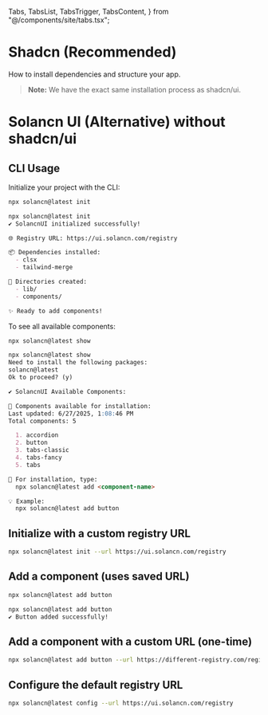   Tabs,
  TabsList,
  TabsTrigger,
  TabsContent,
} from "@/components/site/tabs.tsx";

# Shadcn (Recommended)

How to install dependencies and structure your app.

> **Note:** We have the exact same installation process as shadcn/ui.

<Install />


# Solancn UI (Alternative) without shadcn/ui

## CLI Usage

Initialize your project with the CLI:

```bash
npx solancn@latest init
```
```md
npx solancn@latest init
✔ SolancnUI initialized successfully!

🌐 Registry URL: https://ui.solancn.com/registry

📦 Dependencies installed:
  - clsx
  - tailwind-merge

📁 Directories created:
  - lib/
  - components/

✨ Ready to add components!
```

To see all available components:

```bash
npx solancn@latest show
```

```md
npx solancn@latest show
Need to install the following packages:
solancn@latest
Ok to proceed? (y)

✔ SolancnUI Available Components:

🧩 Components available for installation:
Last updated: 6/27/2025, 1:08:46 PM
Total components: 5

  1. accordion
  2. button
  3. tabs-classic
  4. tabs-fancy
  5. tabs

📖 For installation, type:
  npx solancn@latest add <component-name>

💡 Example:
  npx solancn@latest add button

```

## Initialize with a custom registry URL

```bash
npx solancn@latest init --url https://ui.solancn.com/registry
```

## Add a component (uses saved URL)

```bash
npx solancn@latest add button
```
	
```md
npx solancn@latest add button
✔ Button added successfully!
```


## Add a component with a custom URL (one-time)

```bash
npx solancn@latest add button --url https://different-registry.com/registry
```

## Configure the default registry URL

```bash
npx solancn@latest config --url https://ui.solancn.com/registry
```